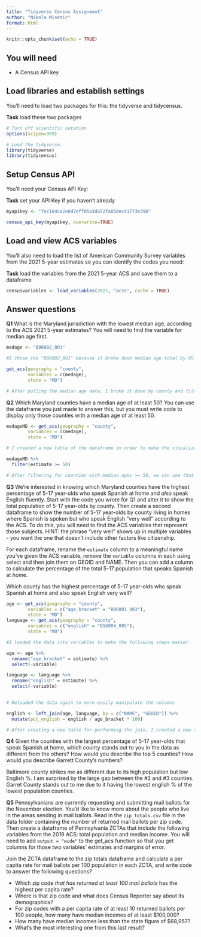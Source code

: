 ```yaml
---
title: "Tidyverse Census Assignment"
author: "Nikola Misetic"
format: html
---
```


```r
knitr::opts_chunk$set(echo = TRUE)
```

## You will need

-   A Census API key

## Load libraries and establish settings

You'll need to load two packages for this: the tidyverse and tidycensus.

**Task** load these two packages

```r
# Turn off scientific notation
options(scipen=999)

# Load the tidyverse.
library(tidyverse)
library(tidycensus)
```

## Setup Census API

You'll need your Census API Key:

**Task** set your API Key if you haven't already

```r

myapikey <- "7ec164ce2e6d7eff05a3da72fa85dec41773e398"

census_api_key(myapikey, overwrite=TRUE)
```

## Load and view ACS variables

You'll also need to load the list of American Community Survey variables from the 2021 5-year estimates so you can identify the codes you need:

**Task** load the variables from the 2021 5-year ACS and save them to a dataframe

```r
censusvariables <- load_variables(2021, "acs5", cache = TRUE)
```

## Answer questions

**Q1** What is the Maryland jurisdiction with the lowest median age, according to the ACS 2021 5-year estimates? You will need to find the variable for median age first. 

```r
medage <- "B06002_001"

#I chose row "B06002_001" because it broke down median age total by US birthplace

get_acs(geography = "county",
        variables = c(medage),
        state = "MD")

# After pulling the median age data, I broke it down by county and filtered for Maryland. The data shows that Baltimore city County has the lowest median age.
```


**Q2** Which Maryland counties have a median age of at least 50? You can use the dataframe you just made to answer this, but you must write code to display only those counties with a median age of at least 50. 

```r
medageMD <- get_acs(geography = "county",
        variables = c(medage),
        state = "MD")

# I created a new table of the dataframe in order to make the visualization easier

medageMD %>% 
  filter(estimate >= 50)

# After filtering for counties with median ages >= 50, we can see that there are only two- Talbot and Worcester County.
```


**Q3** We're interested in knowing which Maryland counties have the highest percentage of 5-17 year-olds who speak Spanish at home and *also* speak English fluently. Start with the code you wrote for Q1 and alter it to show the total population of 5-17 year-olds by county. Then create a second dataframe to show the number of 5-17 year-olds by county living in homes where Spanish is spoken but who speak English "very well" according to the ACS. To do this, you will need to find the ACS variables that represent those subjects. HINT: the phrase "very well" shows up in multiple variables - you want the one that doesn't include other factors like citizenship.

For each dataframe, rename the `estimate` column to a meaningful name you've given the ACS variable, remove the `variable` columns in each using select and then join them on GEOID and NAME. Then you can add a column to calculate the percentage of the total 5-17 population that speaks Spanish at home.

Which county has the highest percentage of 5-17 year-olds who speak Spanish at home and also speak English very well?

```r
age <- get_acs(geography = "county",
        variables = c("age_bracket" = "B06001_003"),
        state = "MD")
language <- get_acs(geography = "county",
        variables = c("english" = "B16004_005"),
        state = "MD")

#I loaded the data into variables to make the following steps easier

age <- age %>% 
  rename("age_bracket" = estimate) %>% 
  select(-variable)

language <- language %>% 
  rename("english" = estimate) %>% 
  select(-variable)
  

# Reloaded the data again to more easily manipulate the columns

english <- left_join(age, language, by = c("NAME", "GEOID")) %>% 
  mutate(pct_english = english / age_bracket * 100)

# After creating a new table for performing the join, I created a new column to show the %. We can see that Prince George's County has the highest %.
```


**Q4** Given the counties with the largest percentage of 5-17 year-olds that speak Spanish at home, which county stands out to you in the data as different from the others? How would you describe the top 5 counties? How would you describe Garrett County's numbers?

Baltimore county strikes me as different due to its high population but low English %. I am surprised by the large gap between the #2 and #3 counties. Garret County stands out to me due to it having the lowest english % of the lowest population counties.

**Q5** Pennsylvanians are currently requesting and submitting mail ballots for the November election. You'd like to know more about the people who live in the areas sending in mail ballots. Read in the `zip_totals.csv` file in the data folder containing the number of returned mail ballots per zip code. Then create a dataframe of Pennsylvania ZCTAs that include the following variables from the 2019 ACS: total population and median income. You will need to add `output = "wide"` to the get_acs function so that you get columns for those two variables' estimates and margins of error.

Join the ZCTA dataframe to the zip totals dataframe and calculate a per capita rate for mail ballots per 100 population in each ZCTA, and write code to answer the following questions?

-   Which zip code *that has returned at least 100 mail ballots* has the highest per capita rate?
-   Where is that zip code and what does Census Reporter say about its demographics?
-   For zip codes with a per capita rate of at least 10 returned ballots per 100 people, how many have median incomes of at least \$100,000?
-   How many have median incomes less than the state figure of \$68,957?
-   What's the most interesting one from this last result?

```r








```


```r








```
